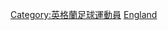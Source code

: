 {{Catnav|頁面分類|人物|各職業人物|运动员|女足运动员}}

[[Category:英格蘭足球運動員|Category:英格蘭足球運動員]]
[[Category:各國女子足球運動員|England]]